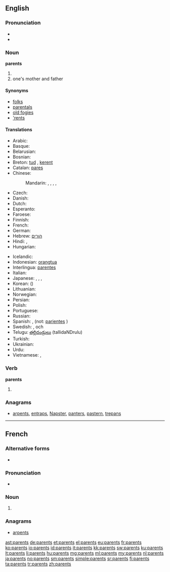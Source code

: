 ==English==

===Pronunciation===
* {{audio|en-us-parents.ogg|Audio (US)}}
* {{audio|En-uk-parents.ogg|Audio (UK)}}

===Noun===
'''parents'''

# {{plural of|parent}}
# one's mother and father

====Synonyms====
* [[folks]]
* [[parentals]]
* [[old fogies]]
* [['rents]]

====Translations====
{{trans-top|one's mother and father}}
* Arabic: {{t|ar|والدين|m|p|tr=waalidayn|sc=Arab}} {{qualifier|dual}}
* Basque: {{t|eu|guraso}}
* Belarusian: {{t|be|бацькі|m|p|tr=bac'kí|sc=Cyrl}}
* Bosnian: {{t|bs|roditelji|p}}
* Breton: [[tud]] {{p}}, [[kerent]] {{p}}
* Catalan: [[pares]] {{m|p}}
* Chinese:
*: Mandarin: {{t-|cmn|父母|tr=fùmǔ|sc=Hani}}, {{t|zh|爸媽|sc=Hani}}, {{t|zh|爸妈|tr=bàmā|sc=Hani}}, {{t|zh|雙親|sc=Hani}}, {{t|zh|双亲|tr=shuāngqīn|sc=Hani}}
* Czech: {{t|cs|rodiče|p}}
* Danish: {{t|da|forældre|c|p}}
* Dutch: {{t+|nl|ouders|m|p}}
* Esperanto: {{t-|eo|gepatroj|p|xs=Esperanto}}
* Faroese: {{t-|fo|foreldur|n|p|xs=Faroese}}
* Finnish: {{t+|fi|vanhemmat|p}}
* French: {{t|fr|parents|m|p}}
* German: {{t+|de|Eltern|m|p}}
* Hebrew: [[הורים]] {{m|p}}
* Hindi: {{t|hi|माता-पिता|p|tr=mātā-pitā|sc=Deva}}, {{t|hi|मां-बाप|p|tr=mā̃-bāp|sc=Deva}}
* Hungarian: {{t+|hu|szülők|p}}
{{trans-mid}}
* Icelandic: {{t|is|foreldrar|m|p}}
* Indonesian: [[orangtua]]
* Interlingua: [[parentes]]
* Italian: {{t+|it|genitori|m|p}}
* Japanese: {{t|ja|両親|tr=りょうしん, ryōshin|sc=Jpan}}, {{t+|ja|親|tr=おや, oya}}, {{t|ja|親元|tr=おやもと, oyamoto}}, {{t|ja|父母|tr=ふぼ, fubo, ちちはは, chichihaha|sc=Jpan}}
* Korean: {{t|ko|부모|tr=bumo|sc=Kore}} ({{t|ko|父母|sc=Kore}})
* Lithuanian: {{t|lt|tėvai|m|p}}
* Norwegian: {{t|no|foreldre|p}}
* Persian: {{t|fa|پدر و مادر|tr=pedar va mâdar|sc=fa-Arab}}
* Polish: {{t-|pl|rodzice|p}}
* Portuguese: {{t+|pt|pais}}
* Russian: {{t|ru|родитель|m|p|tr=rodíteli|alt=родители|sc=Cyrl}}
* Spanish: {{t|es|padres|m|p}}, (not: [[pariente]]s {{m|p}})
* Swedish: {{t+|sv|förälder|alt=föräldrar|p}}, {{t|sv|mor}} och {{t|sv|far}}
* Telugu: [[తల్లిదండ్రులు]] (tallidaNDrulu)
* Turkish: {{t+|tr|ebeveyn}}
* Ukrainian: {{t|uk|батьки|p|tr=bat'ký|xs=Ukrainian}}
* Urdu: {{t|ur|ماں باپ|p|tr=mā̃ bāp|sc=ur-Arab}}
* Vietnamese: {{t|vi|bố mẹ}}, {{t|vi|cha mẹ}}
{{trans-bottom}}

===Verb===
'''parents'''

# {{third-person singular of|parent}}

===Anagrams===
* [[arpents#English|arpents]], [[entraps#English|entraps]], [[Napster#English|Napster]], [[panters#English|panters]], [[pastern#English|pastern]], [[trepans#English|trepans]]

----

==French==

===Alternative forms===
* {{qualifier|archaic}} {{l|fr|parens}}

===Pronunciation===
* {{audio|Fr-parents.ogg|Audio}}

===Noun===
{{head|fr|plural|g=m|g2=p}}

# {{plural of|parent|lang=fr}}

===Anagrams===
* [[arpents#French|arpents]]

[[ast:parents]]
[[de:parents]]
[[et:parents]]
[[el:parents]]
[[eu:parents]]
[[fr:parents]]
[[ko:parents]]
[[io:parents]]
[[id:parents]]
[[it:parents]]
[[kk:parents]]
[[sw:parents]]
[[ku:parents]]
[[lt:parents]]
[[li:parents]]
[[hu:parents]]
[[mg:parents]]
[[ml:parents]]
[[my:parents]]
[[nl:parents]]
[[ja:parents]]
[[no:parents]]
[[sm:parents]]
[[simple:parents]]
[[sr:parents]]
[[fi:parents]]
[[ta:parents]]
[[tr:parents]]
[[zh:parents]]